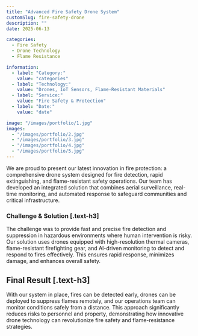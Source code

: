 ```yaml
---
title: "Advanced Fire Safety Drone System"
customSlug: fire-safety-drone
description: ""
date: 2025-06-13

categories:
  - Fire Safety
  - Drone Technology
  - Flame Resistance

information:
  - label: "Category:"
    value: "categories"
  - label: "Technology:"
    value: "Drones, IoT Sensors, Flame-Resistant Materials"
  - label: "Service:"
    value: "Fire Safety & Protection"
  - label: "Date:"
    value: "date"

image: "/images/portfolio/1.jpg"
images:
  - "/images/portfolio/2.jpg"
  - "/images/portfolio/3.jpg"
  - "/images/portfolio/4.jpg"
  - "/images/portfolio/5.jpg"
---
```


We are proud to present our latest innovation in fire protection: a comprehensive drone system designed for fire detection, rapid extinguishing, and flame-resistant safety operations. Our team has developed an integrated solution that combines aerial surveillance, real-time monitoring, and automated response to safeguard communities and critical infrastructure.

### Challenge & Solution [.text-h3]

The challenge was to provide fast and precise fire detection and suppression in hazardous environments where human intervention is risky. Our solution uses drones equipped with high-resolution thermal cameras, flame-resistant firefighting gear, and AI-driven monitoring to detect and respond to fires effectively. This ensures rapid response, minimizes damage, and enhances overall safety.

## Final Result [.text-h3]

With our system in place, fires can be detected early, drones can be deployed to suppress flames remotely, and our operations team can monitor conditions safely from a distance. This approach significantly reduces risks to personnel and property, demonstrating how innovative drone technology can revolutionize fire safety and flame-resistance strategies.
